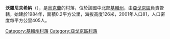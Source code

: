 {{coord|50|14|37|N|31|51|28|E|scale:30000|display=title}}

'''沃羅尼夫希納'''（{{lang-uk|Воронівщина}}），是[[烏克蘭|烏克蘭]]的村落，位於該國中北部[[基輔州|基輔州]]，由[[亞戈京區|亞戈京區]]負責管轄，始建於1984年，面積0.2平方公里，海拔高度126米，2001年人口81，人口密度每平方公里405人。

{{DEFAULTSORT:Воронівщина}}
[[Category:基輔州村落|Category:基輔州村落]]
[[Category:亞戈京區村落|Category:亞戈京區村落]]


{{Kiev-geo-stub}}